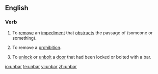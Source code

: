 ==English==
===Verb===
{{en-verb|unbarr|ed}}
# {{transitive}} To [[remove]] an [[impediment]] that [[obstruct]]s the passage of (someone or something).
# {{transitive}} To remove a [[prohibition]].
# {{transitive}} To [[unlock]] or [[unbolt]] a [[door]] that had been locked or bolted with a bar.

[[io:unbar]]
[[te:unbar]]
[[vi:unbar]]
[[zh:unbar]]